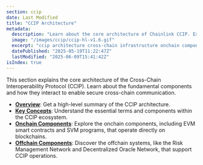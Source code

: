 ```yaml
---
section: ccip
date: Last Modified
title: "CCIP Architecture"
metadata:
  description: "Learn about the core architecture of Chainlink CCIP. Explore key concepts, onchain components, and offchain systems for cross-chain communication."
  image: "/images/ccip/ccip-hl-v1.6.gif"
  excerpt: "ccip architecture cross-chain infrastructure onchain components offchain systems decentralized oracle networks risk management network evm smart contracts svm programs router contract onramp offramp"
  datePublished: "2025-05-19T11:22:47Z"
  lastModified: "2025-06-09T15:41:42Z"
isIndex: true
---
```


This section explains the core architecture of the Cross-Chain Interoperability Protocol (CCIP). Learn about the fundamental components and how they interact to enable secure cross-chain communication.

- **[Overview](/ccip/concepts/architecture/overview)**: Get a high-level summary of the CCIP architecture.
- **[Key Concepts](/ccip/concepts/architecture/key-concepts)**: Understand the essential terms and components within the CCIP ecosystem.
- **[Onchain Components](/ccip/concepts/architecture/onchain)**: Explore the onchain components, including EVM smart contracts and SVM programs, that operate directly on blockchains.
- **[Offchain Components](/ccip/concepts/architecture/offchain)**: Discover the offchain systems, like the Risk Management Network and Decentralized Oracle Network, that support CCIP operations.
